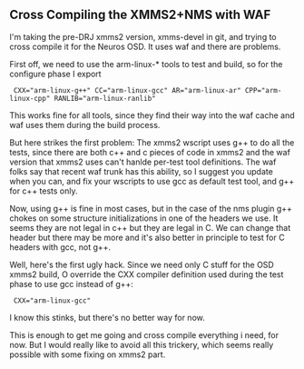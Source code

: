 == Cross Compiling the XMMS2+NMS with WAF ==

I'm taking the pre-DRJ xmms2 version, xmms-devel in git, and trying to cross compile it for the Neuros OSD.
It uses waf and there are problems.

First off, we need to use the arm-linux-* tools to test and build, so for the configure phase I export

  CXX="arm-linux-g++" CC="arm-linux-gcc" AR="arm-linux-ar" CPP="arm-linux-cpp" RANLIB="arm-linux-ranlib"

This works fine for all tools, since they find their way into the waf cache and waf uses them during the build process.

But here strikes the first problem:
The xmms2 wscript uses g++ to do all the tests, since there are both c++ and c pieces of code in xmms2 and the waf
version that xmms2 uses can't hanlde per-test tool definitions. The waf folks say that recent waf trunk has this ability,
so I suggest you update when you can, and fix your wscripts to use gcc as default test tool, and g++ for c++ tests only.

Now, using g++ is fine in most cases, but in the case of the nms plugin g++ chokes on some structure initializations 
in one of the headers we use. It seems they are not legal in c++ but they are legal in C.
We can change that header but there may be more and it's also better in principle to test for C headers with gcc, not g++.

Well, here's the first ugly hack. Since we need only C stuff for the OSD xmms2 build, O override the CXX compiler definition
used during the test phase to use gcc instead of g++:

  CXX="arm-linux-gcc" 

I know this stinks, but there's no better way for now.

This is enough to get me going and cross compile everything i need, for now. But I would really like to avoid all this trickery,
which seems really possible with some fixing on xmms2 part.